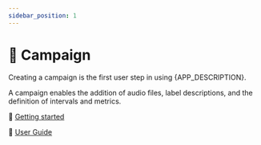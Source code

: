 ```yaml
---
sidebar_position: 1
---
```



# 📣 Campaign

<Fragment>
  Creating a campaign is the first user step in using {APP_DESCRIPTION}.
</Fragment>

A campaign enables the addition of audio files, label descriptions, and the
definition of intervals and metrics.

🏃 [Getting started](./getting-started/)

📖 [User Guide](./user-guide/)
